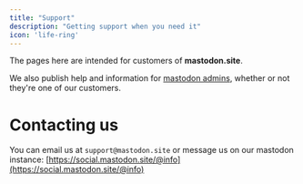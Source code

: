 ```yaml
---
title: "Support"
description: "Getting support when you need it"
icon: 'life-ring'
---
```


The pages here are intended for customers of **mastodon.site**.

We also publish help and information for [mastodon admins](/admins), whether or not they're one of our customers.

# Contacting us

You can email us at `support@mastodon.site` or message us on our mastodon instance: [https://social.mastodon.site/@info](https://social.mastodon.site/@info)